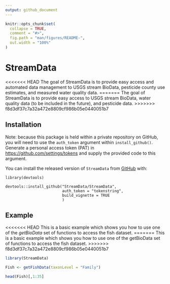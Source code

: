 ```yaml
---
output: github_document
---
```


<!-- README.md is generated from README.Rmd. Please edit that file -->

```r
knitr::opts_chunk$set(
  collapse = TRUE,
  comment = "#>",
  fig.path = "man/figures/README-",
  out.width = "100%"
)
```

# StreamData

<!-- badges: start -->
<!-- badges: end -->

<<<<<<< HEAD
The goal of StreamData is to provide easy access and automated data management to USGS stream BioData, pesticide county use estimates, and measured water quality data.
=======
The goal of StreamData is to provide easy access to USGS stream BioData, water quality data (to be included in the future), and pesticide data.
>>>>>>> f8d3df37c7a32a472e8809cf986b05e0440051b7

## Installation
Note: because this package is held within a private repository on GitHub, you will need to use the `auth_token` argument within `install_github()`. Generate a personal access token (PAT) in <https://github.com/settings/tokens> and supply the provided code to this argument.


You can install the released version of `StreamData` from [GitHub](https://github.com/StreamData/StreamData) with:


```
library(devtools)

devtools::install_github("StreamData/StreamData",
                         auth_token = "tokenstring",
                         build_vignette = TRUE
                         )
```

## Example

<<<<<<< HEAD
This is a basic example which shows you how to use one of the *getBioData* set of functions to access the fish dataset.
=======
This is a basic example which shows you how to use one of the getBioData set of functions to access the fish dataset.
>>>>>>> f8d3df37c7a32a472e8809cf986b05e0440051b7

```r
library(StreamData)

Fish <- getFishData(taxonLevel = "Family")

head(Fish)[,1:35]
```
